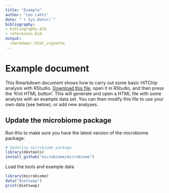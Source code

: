 ```yaml
---
title: "Example"
author: "Leo Lahti"
date: "`r Sys.Date()`"
bibliography: 
- bibliography.bib
- references.bib
output: 
  rmarkdown::html_vignette
---
```

<!--
  %\VignetteEngine{knitr::rmarkdown}
  %\VignetteIndexEntry{microbiome tutorial - example}
  %\usepackage[utf8]{inputenc}
  %\VignetteEncoding{UTF-8}  
-->


# Example document

This Rmarkdown document shows how to carry out some basic HITChip analysis with RStudio. [Download this file](https://raw.githubusercontent.com/microbiome/microbiome/master/index./Example..html), open it in RStudio, and then press the 'Knit HTML button'. This will generate and open a HTML file with some analysis with an example data set. You can then modify this file to use your own data (see below), or add new analyses.


## Update the microbiome package

Run this to make sure you have the latest version of the microbiome package:

```r
# Updating microbiome package
library(devtools)
install_github("microbiome/microbiome")
```

Load the tools and example data

```r
library(microbiome)
data("dietswap")
print(dietswap)
```

